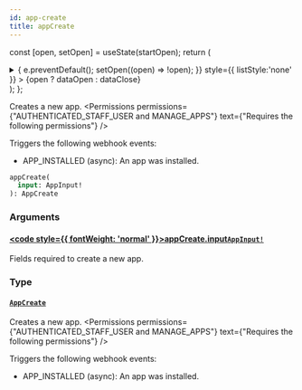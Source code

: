 ```yaml
---
id: app-create
title: appCreate
---
```






const [open, setOpen] = useState(startOpen);
return (
<details {...(open ? { open: true } : {})} className="details" style={{ border:'none', boxShadow:'none', background:'var(--ifm-background-color)' }}>
<summary
onClick={(e) => {
e.preventDefault();
setOpen((open) => !open);
}}
style={{ listStyle:'none' }} >
{open ? dataOpen : dataClose}
</summary>
{open && children}
</details>
);
};

Creates a new app. 
<Permissions permissions={"AUTHENTICATED_STAFF_USER and MANAGE_APPS"} text={"Requires the following permissions"} />


Triggers the following webhook events:

- APP_INSTALLED (async): An app was installed.

```graphql
appCreate(
  input: AppInput!
): AppCreate
```

### Arguments

#### [<code style={{ fontWeight: 'normal' }}>appCreate.<b>input</b></code>](#)<Bullet />[`AppInput!`](../../../api-reference/apps/inputs/app-input.mdx) <Badge class="badge badge--secondary" text="non-null"/> <Badge class="badge badge--secondary" text="input"/> <Badge class="badge badge--secondary" text="apps"/>

Fields required to create a new app.

### Type

#### [`AppCreate`](../../../api-reference/apps/objects/app-create.mdx) <Badge class="badge badge--secondary" text="object"/> <Badge class="badge badge--secondary" text="apps"/>

Creates a new app. 
<Permissions permissions={"AUTHENTICATED_STAFF_USER and MANAGE_APPS"} text={"Requires the following permissions"} />


Triggers the following webhook events:

- APP_INSTALLED (async): An app was installed.

